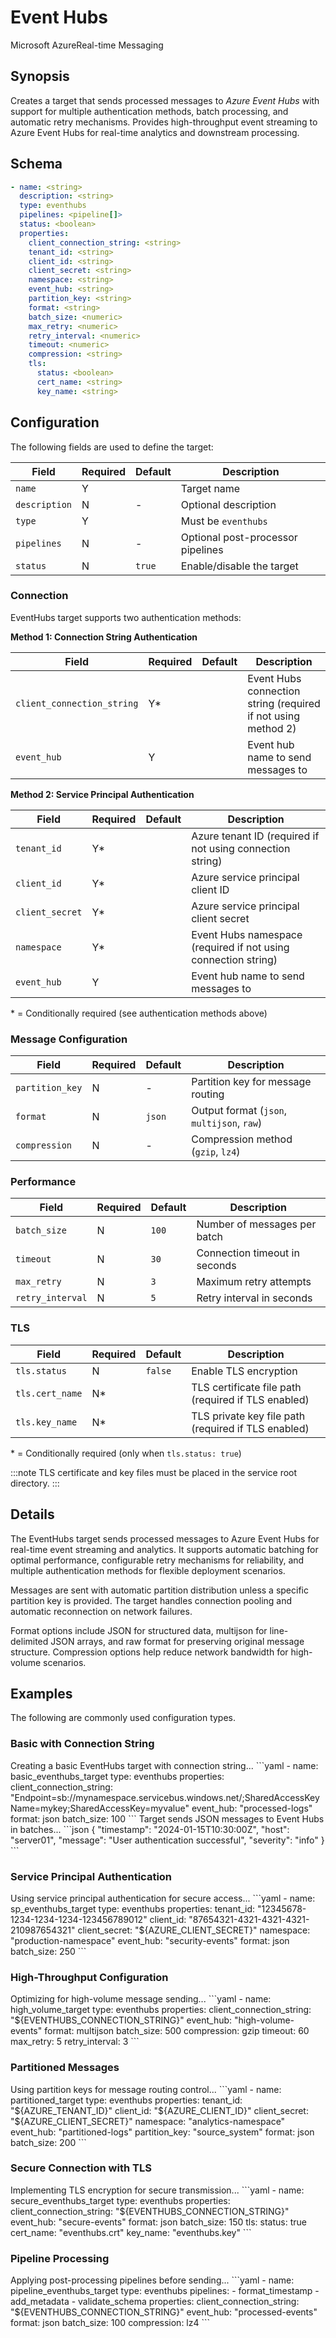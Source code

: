# Event Hubs

<span className="theme-doc-version-badge badge badge--secondary">Microsoft Azure</span><span className="theme-doc-version-badge badge badge--secondary">Real-time Messaging</span>

## Synopsis

Creates a target that sends processed messages to _Azure Event Hubs_ with support for multiple authentication methods, batch processing, and automatic retry mechanisms. Provides high-throughput event streaming to Azure Event Hubs for real-time analytics and downstream processing.

## Schema

```yaml {1,3}
- name: <string>
  description: <string>
  type: eventhubs
  pipelines: <pipeline[]>
  status: <boolean>
  properties:
    client_connection_string: <string>
    tenant_id: <string>
    client_id: <string>
    client_secret: <string>
    namespace: <string>
    event_hub: <string>
    partition_key: <string>
    format: <string>
    batch_size: <numeric>
    max_retry: <numeric>
    retry_interval: <numeric>
    timeout: <numeric>
    compression: <string>
    tls:
      status: <boolean>
      cert_name: <string>
      key_name: <string>
```

## Configuration

The following fields are used to define the target:

|Field|Required|Default|Description|
|---|---|---|---|
|`name`|Y||Target name|
|`description`|N|-|Optional description|
|`type`|Y||Must be `eventhubs`|
|`pipelines`|N|-|Optional post-processor pipelines|
|`status`|N|`true`|Enable/disable the target|

### Connection

EventHubs target supports two authentication methods:

**Method 1: Connection String Authentication**

|Field|Required|Default|Description|
|---|---|---|---|
|`client_connection_string`|Y*||Event Hubs connection string (required if not using method 2)|
|`event_hub`|Y||Event hub name to send messages to|

**Method 2: Service Principal Authentication**

|Field|Required|Default|Description|
|---|---|---|---|
|`tenant_id`|Y*||Azure tenant ID (required if not using connection string)|
|`client_id`|Y*||Azure service principal client ID|
|`client_secret`|Y*||Azure service principal client secret|
|`namespace`|Y*||Event Hubs namespace (required if not using connection string)|
|`event_hub`|Y||Event hub name to send messages to|

\* = Conditionally required (see authentication methods above)

### Message Configuration

|Field|Required|Default|Description|
|---|---|---|---|
|`partition_key`|N|-|Partition key for message routing|
|`format`|N|`json`|Output format (`json`, `multijson`, `raw`)|
|`compression`|N|-|Compression method (`gzip`, `lz4`)|

### Performance

|Field|Required|Default|Description|
|---|---|---|---|
|`batch_size`|N|`100`|Number of messages per batch|
|`timeout`|N|`30`|Connection timeout in seconds|
|`max_retry`|N|`3`|Maximum retry attempts|
|`retry_interval`|N|`5`|Retry interval in seconds|

### TLS

|Field|Required|Default|Description|
|---|---|---|---|
|`tls.status`|N|`false`|Enable TLS encryption|
|`tls.cert_name`|N*||TLS certificate file path (required if TLS enabled)|
|`tls.key_name`|N*||TLS private key file path (required if TLS enabled)|

\* = Conditionally required (only when `tls.status: true`)

:::note
TLS certificate and key files must be placed in the service root directory.
:::

## Details

The EventHubs target sends processed messages to Azure Event Hubs for real-time event streaming and analytics. It supports automatic batching for optimal performance, configurable retry mechanisms for reliability, and multiple authentication methods for flexible deployment scenarios.

Messages are sent with automatic partition distribution unless a specific partition key is provided. The target handles connection pooling and automatic reconnection on network failures.

Format options include JSON for structured data, multijson for line-delimited JSON arrays, and raw format for preserving original message structure. Compression options help reduce network bandwidth for high-volume scenarios.

## Examples

The following are commonly used configuration types.

### Basic with Connection String

<ExampleGrid>
  <CommentCol>
    Creating a basic EventHubs target with connection string...
  </CommentCol>
  <CodeCol>
    ```yaml
    - name: basic_eventhubs_target
      type: eventhubs
      properties:
        client_connection_string: "Endpoint=sb://mynamespace.servicebus.windows.net/;SharedAccessKeyName=mykey;SharedAccessKey=myvalue"
        event_hub: "processed-logs"
        format: json
        batch_size: 100
    ```
  </CodeCol>
  <CommentCol>
    Target sends JSON messages to Event Hubs in batches...
  </CommentCol>
  <CodeCol>
    ```json
    {
      "timestamp": "2024-01-15T10:30:00Z",
      "host": "server01",
      "message": "User authentication successful",
      "severity": "info"
    }
    ```
  </CodeCol>
</ExampleGrid>

### Service Principal Authentication

<ExampleGrid>
  <CommentCol>
    Using service principal authentication for secure access...
  </CommentCol>
  <CodeCol>
    ```yaml
    - name: sp_eventhubs_target
      type: eventhubs
      properties:
        tenant_id: "12345678-1234-1234-1234-123456789012"
        client_id: "87654321-4321-4321-4321-210987654321"
        client_secret: "${AZURE_CLIENT_SECRET}"
        namespace: "production-namespace"
        event_hub: "security-events"
        format: json
        batch_size: 250
    ```
  </CodeCol>
</ExampleGrid>

### High-Throughput Configuration

<ExampleGrid>
  <CommentCol>
    Optimizing for high-volume message sending...
  </CommentCol>
  <CodeCol>
    ```yaml
    - name: high_volume_target
      type: eventhubs
      properties:
        client_connection_string: "${EVENTHUBS_CONNECTION_STRING}"
        event_hub: "high-volume-events"
        format: multijson
        batch_size: 500
        compression: gzip
        timeout: 60
        max_retry: 5
        retry_interval: 3
    ```
  </CodeCol>
</ExampleGrid>

### Partitioned Messages

<ExampleGrid>
  <CommentCol>
    Using partition keys for message routing control...
  </CommentCol>
  <CodeCol>
    ```yaml
    - name: partitioned_target
      type: eventhubs
      properties:
        tenant_id: "${AZURE_TENANT_ID}"
        client_id: "${AZURE_CLIENT_ID}"
        client_secret: "${AZURE_CLIENT_SECRET}"
        namespace: "analytics-namespace"
        event_hub: "partitioned-logs"
        partition_key: "source_system"
        format: json
        batch_size: 200
    ```
  </CodeCol>
</ExampleGrid>

### Secure Connection with TLS

<ExampleGrid>
  <CommentCol>
    Implementing TLS encryption for secure transmission...
  </CommentCol>
  <CodeCol>
    ```yaml
    - name: secure_eventhubs_target
      type: eventhubs
      properties:
        client_connection_string: "${EVENTHUBS_CONNECTION_STRING}"
        event_hub: "secure-events"
        format: json
        batch_size: 150
        tls:
          status: true
          cert_name: "eventhubs.crt"
          key_name: "eventhubs.key"
    ```
  </CodeCol>
</ExampleGrid>

### Pipeline Processing

<ExampleGrid>
  <CommentCol>
    Applying post-processing pipelines before sending...
  </CommentCol>
  <CodeCol>
    ```yaml
    - name: pipeline_eventhubs_target
      type: eventhubs
      pipelines:
        - format_timestamp
        - add_metadata
        - validate_schema
      properties:
        client_connection_string: "${EVENTHUBS_CONNECTION_STRING}"
        event_hub: "processed-events"
        format: json
        batch_size: 100
        compression: lz4
    ```
  </CodeCol>
</ExampleGrid>